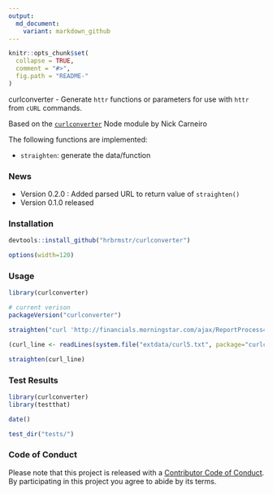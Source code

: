 ```yaml
---
output:
  md_document:
    variant: markdown_github
---
```


<!-- README.md is generated from README.Rmd. Please edit that file -->

```r
knitr::opts_chunk$set(
  collapse = TRUE,
  comment = "#>",
  fig.path = "README-"
)
```
curlconverter - Generate `httr` functions or parameters for use with `httr` from `cURL` commands.

Based on the [`curlconverter`](https://github.com/NickCarneiro/curlconverter) Node module by Nick Carneiro

The following functions are implemented:

- `straighten`: generate the data/function

### News

- Version 0.2.0 : Added parsed URL to return value of `straighten()`
- Version 0.1.0 released

### Installation

```r
devtools::install_github("hrbrmstr/curlconverter")
```

```r
options(width=120)
```

### Usage

```r
library(curlconverter)

# current verison
packageVersion("curlconverter")

straighten("curl 'http://financials.morningstar.com/ajax/ReportProcess4HtmlAjax.html?&t=XNAS:MSFT&region=usa&culture=en-US&cur=&reportType=is&period=12&dataType=A&order=asc&columnYear=5&curYearPart=1st5year&rounding=3&view=raw&r=973302&callback=jsonp1454021128757&_=1454021129337' -H 'Cookie: JSESSIONID=5E43C98903E865D72AA3C2DCEF317848; sfhabit=asc%7Craw%7C3%7C12%7CA%7C5%7Cv0.14; ScrollY=0' -H 'DNT: 1' -H 'Accept-Encoding: gzip, deflate, sdch' -H 'Accept-Language: en-US,en;q=0.8' -H 'User-Agent: Mozilla/5.0 (Macintosh; Intel Mac OS X 10_11_3) AppleWebKit/537.36 (KHTML, like Gecko) Chrome/47.0.2526.111 Safari/537.36' -H 'Accept: text/javascript, application/javascript, */*' -H 'Referer: http://financials.morningstar.com/income-statement/is.html?t=MSFT&region=usa&culture=en-US' -H 'X-Requested-With: XMLHttpRequest' -H 'Connection: keep-alive' -H 'Cache-Control: max-age=0' --compressed")

(curl_line <- readLines(system.file("extdata/curl5.txt", package="curlconverter"), warn=FALSE))

straighten(curl_line)

```

### Test Results

```r
library(curlconverter)
library(testthat)

date()

test_dir("tests/")
```

### Code of Conduct

Please note that this project is released with a [Contributor Code of Conduct](CONDUCT.md). 
By participating in this project you agree to abide by its terms.
